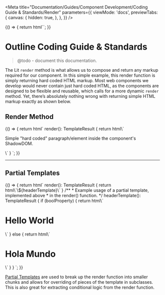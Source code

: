
<Meta
  title="Documentation/Guides/Component Development/Coding Guide & Standards/Render"
  parameters={{
    viewMode: 'docs',
    previewTabs: {
      canvas: {
        hidden: true,
      },
    },
  }}
/>

<Story name="Introduction">
  {() => {
    return html``;
  }}
</Story>

# Outline Coding Guide & Standards

> @todo - document this documentation.

The Lit `render` method is what allows us to compose and return any markup required for our component. 
In this simple example, this render function is simply returning hard coded HTML markup. Most web components 
we develop would never contain just hard coded HTML, as the components are designed to be flexible and reusable, 
which calls for a more dynamic `render` method. Yet, there’s absolutely nothing wrong with returning simple HTML markup exactly as shown below.

## Render Method

<Story name="Render Method">
  {() => {
    return html`
      <outline-code-block language="jsx" class="mb-6">
render(): TemplateResult {
  return html\`
  <div>
    <p>Simple "hard coded" paragraph/element inside the component's ShadowDOM.</p>
  </div>
  \`
}</outline-code-block>
    `;
  }}
</Story>

<hr/>

## Partial Templates

<Story name="Partial Template">
  {() => {
    return html`
<outline-code-block language="jsx" class="mb-6">
render(): TemplateResult {
  return html\`\${headerTemplate}\`
}
/**
 * Example usage of a partial template, implemented above
 * in the render() function.
 */
headerTemplate(): TemplateResult {
  if (boolProperty) {
    return html\`
      <h1>Hello World</h1>
    \`
  } else {
    return html\`
      <h1>Hola Mundo</h1>
    \`
  }
}
</outline-code-block>`;
  }}
</Story>

[Partial Templates](https://lit.dev/docs/components/rendering/#composing-templates) are used to break up the render function into smaller chunks and allows for overriding of pieces of the template in subclasses. This is also great for extracting conditional logic from the render function.

